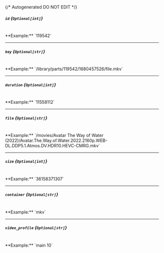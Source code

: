 {/* Autogenerated DO NOT EDIT  */}
##### `id` *{`Optional[int]`}*
<br/>
**Example:** `119542`

---
##### `key` *{`Optional[str]`}*
<br/>
**Example:** `/library/parts/119542/1680457526/file.mkv`

---
##### `duration` *{`Optional[int]`}*
<br/>
**Example:** `11558112`

---
##### `file` *{`Optional[str]`}*
<br/>
**Example:** `/movies/Avatar The Way of Water (2022)/Avatar.The.Way.of.Water.2022.2160p.WEB-DL.DDP5.1.Atmos.DV.HDR10.HEVC-CMRG.mkv`

---
##### `size` *{`Optional[int]`}*
<br/>
**Example:** `36158371307`

---
##### `container` *{`Optional[str]`}*
<br/>
**Example:** `mkv`

---
##### `video_profile` *{`Optional[str]`}*
<br/>
**Example:** `main 10`


